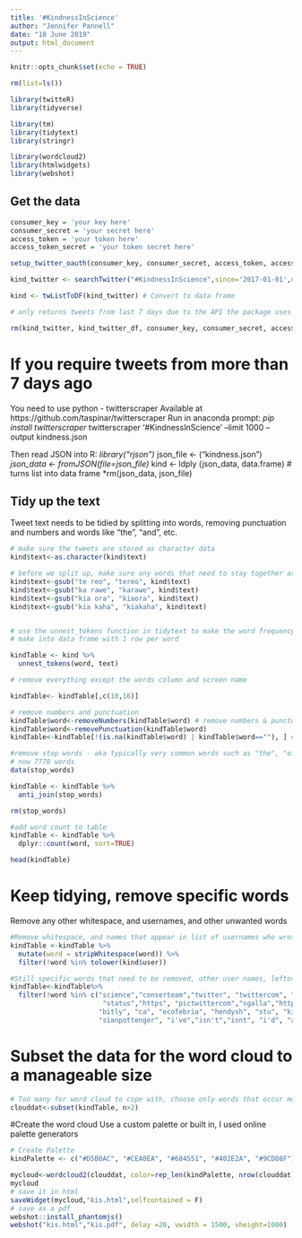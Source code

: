 ---
title: '#KindnessInScience'
author: "Jennifer Pannell"
date: "10 June 2019"
output: html_document
---

```{r setup, include=FALSE, echo=FALSE}
knitr::opts_chunk$set(echo = TRUE)

rm(list=ls())

library(twitteR)
library(tidyverse)

library(tm)
library(tidytext)
library(stringr)

library(wordcloud2)
library(htmlwidgets)
library(webshot)

```

## Get the data
```{r connect to twitter}

consumer_key = 'your key here'
consumer_secret = 'your secret here'
access_token = 'your token here'
access_token_secret = 'your token secret here'

setup_twitter_oauth(consumer_key, consumer_secret, access_token, access_token_secret)

```

```{r download tweets}

kind_twitter <- searchTwitter("#KindnessInScience",since='2017-01-01',n=5000)

kind <- twListToDF(kind_twitter) # Convert to data frame

# only returns tweets from last 7 days due to the API the package uses

rm(kind_twitter, kind_twitter_df, consumer_key, consumer_secret, access_token, access_token_secret)
```

# If you require tweets from more than 7 days ago

You need to use python - twitterscraper
Available at https://github.com/taspinar/twitterscraper
Run in anaconda prompt: 
*pip install twitterscraper
*twitterscraper '#KindnessInScience' --limit 1000 --output kindness.json 

Then read JSON into R:
*library("rjson")
*json_file <- ("kindness.json")
*json_data <- fromJSON(file=json_file)
*kind <- ldply (json_data, data.frame) # turns list into data frame
*rm(json_data, json_file)

## Tidy up the text
Tweet text needs to be tidied by splitting into words, removing punctuation and numbers and words like "the", "and", etc.
```{r wrangle data and tidy}
# make sure the tweets are stored as character data
kind$text<-as.character(kind$text)

# before we split up, make sure any words that need to stay together are replaced
kind$text<-gsub("te reo", "tereo", kind$text)
kind$text<-gsub("ka rawe", "karawe", kind$text)
kind$text<-gsub("kia ora", "kiaora", kind$text)
kind$text<-gsub("kia kaha", "kiakaha", kind$text)


# use the unnest_tokens function in tidytext to make the word frequency table
# make into data frame with 1 row per word 

kindTable <- kind %>%
  unnest_tokens(word, text)

# remove everything except the words column and screen name

kindTable<- kindTable[,c(10,16)]

# remove numbers and punctuation
kindTable$word<-removeNumbers(kindTable$word) # remove numbers & punctuation
kindTable$word<-removePunctuation(kindTable$word)
kindTable<-kindTable[!(is.na(kindTable$word) | kindTable$word==""), ] # remove blank/whitespace words

#remove stop words - aka typically very common words such as "the", "of" etc
# now 7770 words 
data(stop_words)

kindTable <- kindTable %>%
  anti_join(stop_words)

rm(stop_words)

#add word count to table
kindTable <- kindTable %>%
  dplyr::count(word, sort=TRUE) 

head(kindTable)

```

# Keep tidying, remove specific words
Remove any other whitespace, and usernames, and other unwanted words
```{r further tidying}
#Remove whitespace, and names that appear in list of usernames who wrote the tweets
kindTable <-kindTable %>%
  mutate(word = stripWhitespace(word)) %>%
  filter(!word %in% tolower(kind$user))

#Still specific words that need to be removed, other user names, leftover words from retweets etc
kindTable<-kindTable%>%
  filter(!word %in% c("science","conserteam","twitter", "twittercom", "kindnessinscience", "wwwkindnessinscienceorg", 
                       "status","https", "pictwittercom","sgalla","http", "i'm", "im", "cameronelissa", "dont",
                      "bitly", "ca", "ecofebria", "hendysh", "stu", "kirstyduncamp", "lpachter", "resbaz", 
                      "sianpottenger", "i've","isn't","isnt", "i'd", "aisrayne", "it's", "awisnz", "edyong", "youre", "that's", "we're", "kindness", "taramcallister", "kirstyduncanmp", "gonaturecom"))
```

# Subset the data for the word cloud to a manageable size
```{r subset for word cloud}
# Too many for word cloud to cope with, choose only words that occur more than three times
clouddat<-subset(kindTable, n>2)
```

#Create the word cloud
Use a custom palette or built in, I used online palette generators
```{r create the word cloud}
# Create Palette 
kindPalette <- c("#D5B0AC", "#CEA0EA", "#684551", "#402E2A", "#9CD08F")

mycloud<-wordcloud2(clouddat, color=rep_len(kindPalette, nrow(clouddat)), size=0.5)
mycloud
# save it in html
saveWidget(mycloud,"kis.html",selfcontained = F)
# save as a pdf
webshot::install_phantomjs()
webshot("kis.html","kis.pdf", delay =20, vwidth = 1500, vheight=1000)

```

